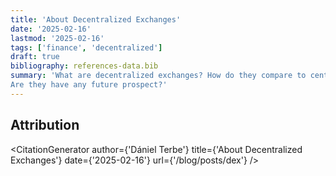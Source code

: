 ```yaml
---
title: 'About Decentralized Exchanges'
date: '2025-02-16'
lastmod: '2025-02-16'
tags: ['finance', 'decentralized']
draft: true
bibliography: references-data.bib
summary: 'What are decentralized exchanges? How do they compare to centralized exchanges? What are the benefits and disadvantages?
Are they have any future prospect?'
---
```


## Attribution

<CitationGenerator
  author={'Dániel Terbe'}
  title={'About Decentralized Exchanges'}
  date={'2025-02-16'}
  url={'/blog/posts/dex'}
/>
